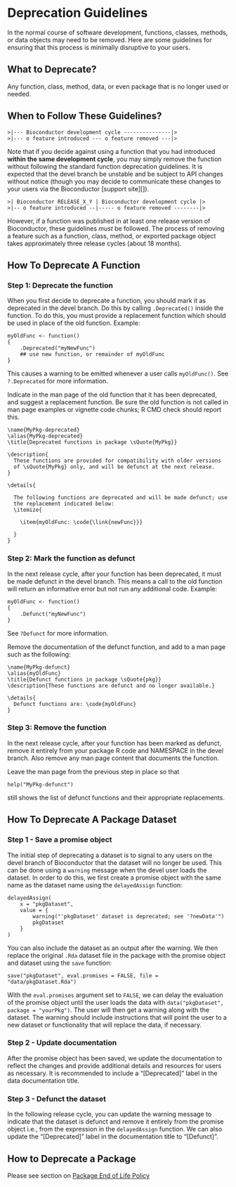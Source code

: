 # Deprecation Guidelines {#deprecation}

In the normal course of software development, functions, classes, methods, or
data objects may need to be removed. Here are some guidelines for ensuring
that this process is minimally disruptive to your users.

## What to Deprecate?

Any function, class, method, data, or even package that is no longer used or
needed.

## When to Follow These Guidelines?

    >|--- Bioconductor development cycle ---------------|>
    >|--- o feature introduced --- o feature removed ---|>
    
Note that if you decide against using a function that you had introduced
**within the same development cycle**, you may simply remove the function
without following the standard function deprecation guidelines. It is expected
that the devel branch be unstable and be subject to API changes without notice
(though you may decide to communicate these changes to your users via the
Bioconductor [support site][]).

    >| Bioconductor RELEASE_X_Y | Bioconductor development cycle |>
    >|-- o feature introduced --|----- o feature removed --------|>

However, if a function was published in at least one release version
of Bioconductor, these guidelines _must_ be followed. The process of removing
a feature such as a function, class, method, or exported package object
takes approximately three release cycles (about 18 months).

## How To Deprecate A Function {#deprecate-function}

### Step 1: Deprecate the function

When you first decide to deprecate a function, you should mark it as
deprecated in the devel branch. Do this by calling <code>.Deprecated()</code>
inside the function. To do this, you must provide a replacement function
which should be used in place of the old function. Example:

    myOldFunc <- function()
    {
        .Deprecated("myNewFunc")
        ## use new function, or remainder of myOldFunc
    }

This causes a warning to be emitted whenever a user calls
<code>myOldFunc()</code>. See <code>?.Deprecated</code> for more information.

Indicate in the man page of the old function that it has been
deprecated, and suggest a replacement function. Be sure the old
function is not called in man page examples or vignette code chunks; R
CMD check should report this.

    \name{MyPkg-deprecated}
    \alias{MyPkg-deprecated}
    \title{Deprecated functions in package \sQuote{MyPkg}}

    \description{
      These functions are provided for compatibility with older versions
      of \sQuote{MyPkg} only, and will be defunct at the next release.
    }

    \details{

      The following functions are deprecated and will be made defunct; use
      the replacement indicated below:
      \itemize{

        \item{myOldFunc: \code{\link{newFunc}}}

      }
    }

### Step 2: Mark the function as defunct

In the next release cycle, after your function has been deprecated, it
must be made defunct in the devel branch.  This means a call to the
old function will return an informative error but not run any
additional code. Example:

    myOldFunc <- function()
    {
        .Defunct("myNewFunc")
    }

See <code>?Defunct</code> for more information.

Remove the documentation of the defunct function, and add to a man
page such as the following:

    \name{MyPkg-defunct}
    \alias{myOldFunc}
    \title{Defunct functions in package \sQuote{pkg}}
    \description{These functions are defunct and no longer available.}

    \details{
      Defunct functions are: \code{myOldFunc}
    }

### Step 3: Remove the function

In the next release cycle, after your function has been marked as defunct,
remove it entirely from your package R code and NAMESPACE in the devel
branch. Also remove any man page content that documents the function.

Leave the man page from the previous step in place so that

    help("MyPkg-defunct")

still shows the list of defunct functions and their appropriate replacements.

## How To Deprecate A Package Dataset {#deprecate-dataset}

### Step 1 - Save a promise object

The initial step of deprecating a dataset is to signal to any users on
the devel branch of Bioconductor that the dataset will no longer be used.
This can be done using a `warning` message when the devel user loads
the dataset. In order to do this, we first create a promise object with
the same name as the dataset name using the `delayedAssign` function:

    delayedAssign(
        x = "pkgDataset",
        value = {
            warning("'pkgDataset' dataset is deprecated; see '?newData'")
            pkgDataset
        }
    )

You can also include the dataset as an output after the warning.
We then replace the original `.Rda` dataset file in the package with the
promise object and dataset using the `save` function:

    save("pkgDataset", eval.promises = FALSE, file = "data/pkgDataset.Rda")

With the `eval.promises` argument set to `FALSE`, we can delay the evaluation
of the promise object until the user loads the data with
`data("pkgDataset", package = "yourPkg")`. The user will then get a warning
along with the dataset. The warning should include instructions that will point
the user to a new dataset or functionality that will replace the data, if
necessary.

### Step 2 - Update documentation

After the promise object has been saved, we update the documentation to
reflect the changes and provide additional details and resources for
users as necessary. It is recommended to include a "&#91;Deprecated&#93;" label
in the data documentation title.

### Step 3 - Defunct the dataset

In the following release cycle, you can update the warning message to indicate
that the dataset is defunct and remove it entirely from the promise object
i.e., from the expression in the `delayedAssign` function. We can also update
the "&#91;Deprecated&#93;" label in the documentation title to
"&#91;Defunct&#93;".

## How to Deprecate a Package {#deprecate-package}

Please see section on [Package End of Life Policy](#package-end-of-life-policy)
